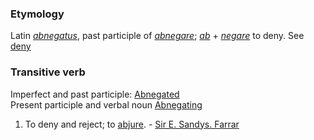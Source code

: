 ===Etymology===
Latin ''[[abnegatus]]'', past participle of ''[[abnegare]]''; ''[[ab]]'' + ''[[negare]]'' to deny. See [[deny]]
===Transitive verb===
Imperfect and past participle: [[Abnegated]]<br>
Present participle and verbal noun [[Abnegating]]
#To deny and reject; to [[abjure]]. - [[Sir E. Sandys. Farrar]]